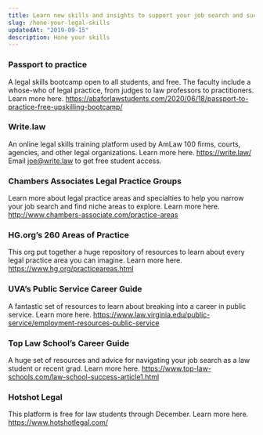 ```yaml
---
title: Learn new skills and insights to support your job search and success on the job
slug: /hone-your-legal-skills
updatedAt: "2019-09-15"
description: Hone your skills
---
```


### Passport to practice

A legal skills bootcamp open to all students, and free. The faculty include a
whose-who of legal practice, from judges to law professors to practitioners.
Learn more here.
https://abaforlawstudents.com/2020/06/18/passport-to-practice-free-upskilling-bootcamp/

### Write.law

An online legal skills training platform used by AmLaw 100 firms, courts,
agencies, and other legal organizations. Learn more here. https://write.law/
Email joe@write.law to get free student access.

### Chambers Associates Legal Practice Groups

Learn more about legal practice areas and specialties to help you narrow your
job search and find niche areas to explore. Learn more here.
http://www.chambers-associate.com/practice-areas

### HG.org’s 260 Areas of Practice

This org put together a huge repository of resources to learn about every
legal practice area you can imagine. Learn more here.
https://www.hg.org/practiceareas.html

### UVA’s Public Service Career Guide

A fantastic set of resources to learn about breaking into a career in public
service. Learn more here.
https://www.law.virginia.edu/public-service/employment-resources-public-service

### Top Law School’s Career Guide

A huge set of resources and advice for navigating your job search as a law
student or recent grad. Learn more here.
https://www.top-law-schools.com/law-school-success-article1.html

### Hotshot Legal

This platform is free for law students through December. Learn more here. https://www.hotshotlegal.com/
